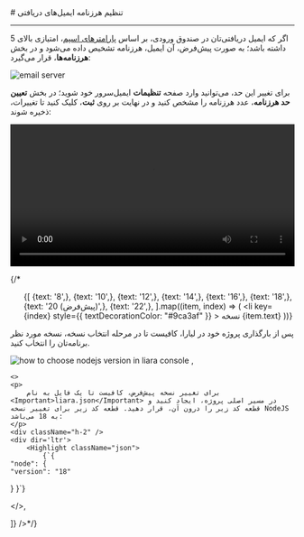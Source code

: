 

<Layout>
<Head>
<title>مستندات تنظیم هرزنامه ایمیل‌های دریافتی در ایمیل سرور - لیارا</title>
<meta property="og:title" content="مستندات خدمات رایانش ابری لیارا" />
<meta property="og:description" content="مستندات تنظیم هرزنامه ایمیل‌های دریافتی در ایمیل‌سرور"  />
</Head>
# تنظیم هرزنامه ایمیل‌های دریافتی
<hr className="mb-2" />

اگر که ایمیل دریافتی‌تان در صندوق ورودی، بر اساس <a href="https://support.google.com/a/answer/2368132?hl=en" className="text-[#2196f3] ">پارامترهای اسپم</a>، امتیازی بالای 5 داشته باشد؛ به صورت پیش‌فرض، آن ایمیل، هرزنامه تشخیص داده می‌شود و در بخش **هرزنامه‌ها**، قرار می‌گیرد:
<div className="h-4" />
<img src="https://media.liara.ir/docs/incoming-spams.png" alt="email server" />
<div className="h-4" />

برای تغییر این حد، می‌توانید وارد صفحه <b>تنظیمات</b> ایمیل‌سرور خود شوید؛ در بخش **تعیین حد هرزنامه**، عدد هرزنامه را مشخص کنید و در نهایت بر روی <b>ثبت</b>، کلیک کنید تا تغییرات، ذخیره شوند:
<div className="h-4" />
<video
src="https://media.liara.ir/docs/set-spam-limitations.mp4"
controls="controls"
className="block w-full"
width="100%"
></video><div className="h-4" />

{/* <ul className="pr-4">
  {[
    {text: '8',},
    {text: '10',},
    {text: '12',},
    {text: '14',},
    {text: '16',},
    {text: '18',},
    {text: '20 (پیش‌فرض)',},
    {text: '22',},
  ].map((item, index) => (
    <li
      key={index}
      style={{
        textDecorationColor: "#9ca3af"
      }}
    >
        نسخه {item.text}
    </li>
  ))}
</ul>

<Section id="change-default-version" title="تغییر نسخه پیش‌فرض" />
<Tabs 
    tabs={["Liara Console", "Liara CLI"]} 
    content={[
    <>
    <p>پس از بارگذاری پروژه خود در لیارا، کافیست تا در مرحله انتخاب نسخه، نسخه مورد نظر برنامه‌تان را انتخاب کنید.</p>
    <img src="https://media.liara.ir/docs/choose-nodejs-version.png" alt="how to choose nodejs version in liara console" />
    </>,

    <>
    <p>
        برای تغییر نسخه پیش‌فرض، کافیست تا یک فایل به نام <Important>liara.json</Important> در مسیر اصلی پروژه، ایجاد کنید و قطعه کد زیر را درون آن، قرار دهید. قطعه کد زیر برای تغییر نسخه NodeJS به 18 می‌باشد:
    </p>
    <div className="h-2" />
    <div dir='ltr'>
        <Highlight className="json">
            {`{
    "node": {
    "version": "18"
  }
}`}
        </Highlight>
    </div>
    <div className="h-2" />
    </>,

]} 
/>*/}

</Layout>